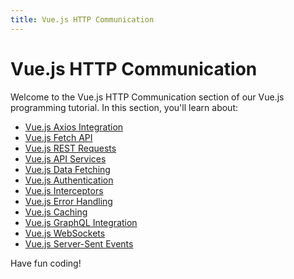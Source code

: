 ```yaml
---
title: Vue.js HTTP Communication
---
```


# Vue.js HTTP Communication

Welcome to the Vue.js HTTP Communication section of our Vue.js programming tutorial. In this section, you'll learn about:

- [Vue.js Axios Integration](./0-vuejs-axios-integration.mdx)
- [Vue.js Fetch API](./1-vuejs-fetch-api.mdx)
- [Vue.js REST Requests](./2-vuejs-rest-requests.mdx)
- [Vue.js API Services](./3-vuejs-api-services.mdx)
- [Vue.js Data Fetching](./4-vuejs-data-fetching.mdx)
- [Vue.js Authentication](./5-vuejs-authentication.mdx)
- [Vue.js Interceptors](./6-vuejs-interceptors.mdx)
- [Vue.js Error Handling](./7-vuejs-error-handling.mdx)
- [Vue.js Caching](./8-vuejs-caching.mdx)
- [Vue.js GraphQL Integration](./9-vuejs-graphql-integration.mdx)
- [Vue.js WebSockets](./10-vuejs-websockets.mdx)
- [Vue.js Server-Sent Events](./11-vuejs-server-sent-events.mdx)

Have fun coding!